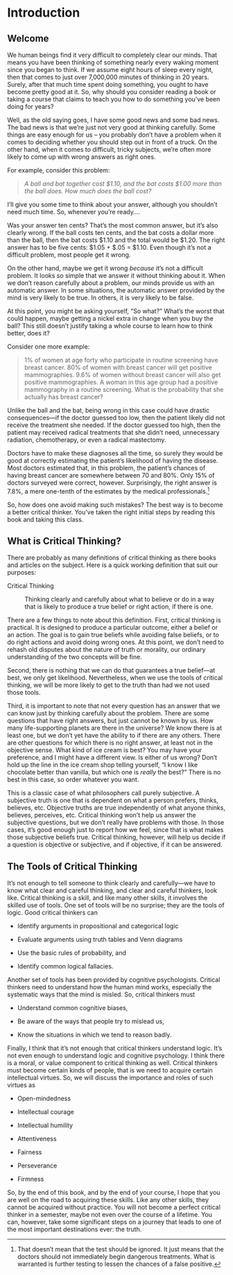 # Introduction {#intro}



## Welcome {#sec:welcome}


We human beings find it very difficult to completely clear our minds. That means you have been thinking of something nearly every waking moment since you began to think. If we assume eight hours of sleep every night, then that comes to just over 7,000,000 minutes of thinking in 20 years. Surely, after that much time spent doing something, you ought to have become pretty good at it. So, why should you consider reading a book or taking a course that claims to teach you how to do something you've been doing for years?

Well, as the old saying goes, I have some good news and some bad news. The bad news is that we're just not very good at thinking carefully. Some things are easy enough for us -- you probably don't have a problem when it comes to deciding whether you should step out in front of a truck. On the other hand, when it comes to difficult, tricky subjects, we're often more likely to come up with wrong answers as right ones.

For example, consider this problem:

> *A ball and bat together cost \$1.10, and the bat costs \$1.00 more than the ball does. How much does the ball cost?*

I'll give you some time to think about your answer, although you shouldn't need much time. So, whenever you're ready....

Was your answer ten cents? That's the most common answer, but it's also clearly wrong. If the ball costs ten cents, and the bat costs a dollar more than the ball, then the bat costs \$1.10 and the total would be \$1.20. The right answer has to be five cents: \$1.05 + \$.05 = \$1.10. Even though it's not a difficult problem, most people get it wrong.

On the other hand, maybe we get it wrong *because* it's not a difficult
problem. It looks so simple that we answer it without thinking about it.
When we don't reason carefully about a problem, our minds provide us
with an automatic answer. In some situations, the automatic answer
provided by the mind is very likely to be true. In others, it is very
likely to be false.

At this point, you might be asking yourself, "So what?" What's the worst
that could happen, maybe getting a nickel extra in change when you buy
the ball? This still doesn't justify taking a whole course to learn how
to think better, does it?

Consider one more example:

> 1% of women at age forty who participate in routine screening have
> breast cancer. 80% of women with breast cancer will get positive
> mammographies. 9.6% of women without breast cancer will also get
> positive mammographies. A woman in this age group had a positive
> mammography in a routine screening. What is the probability that she
> actually has breast cancer?

Unlike the ball and the bat, being wrong in this case could have drastic
consequences---if the doctor guessed too low, then the patient likely
did not receive the treatment she needed. If the doctor guessed too
high, then the patient may received radical treatments that she didn't
need, unnecessary radiation, chemotherapy, or even a radical mastectomy.

Doctors have to make these diagnoses all the time, so surely they would
be good at correctly estimating the patient's likelihood of having the
disease. Most doctors estimated that, in this problem, the patient's
chances of having breast cancer are somewhere between 70 and 80%. Only
15% of doctors surveyed were correct, however. Surprisingly, the right
answer is 7.8%, a mere one-tenth of the estimates by the medical
professionals.[^1]

So, how does one avoid making such mistakes? The best way is to become a
better critical thinker. You've taken the right initial steps by reading
this book and taking this class.

What is Critical Thinking? {#sec:what-crit-think}
--------------------------

There are probably as many definitions of critical thinking as there
books and articles on the subject. Here is a quick working definition
that suit our purposes:

Critical Thinking

:   Thinking clearly and carefully about what to believe or do in a way
    that is likely to produce a true belief or right action, if there is
    one.

There are a few things to note about this definition. First, critical
thinking is practical. It is designed to produce a particular outcome,
either a belief or an action. The goal is to gain true beliefs while
avoiding false beliefs, or to do right actions and avoid doing wrong
ones. At this point, we don't need to rehash old disputes about the
nature of truth or morality, our ordinary understanding of the two
concepts will be fine.

Second, there is nothing that we can do that guarantees a true
belief---at best, we only get likelihood. Nevertheless, when we use the
tools of critical thinking, we will be more likely to get to the truth
than had we not used those tools.

Third, it is important to note that not every question has an answer
that we can know just by thinking carefully about the problem. There are
some questions that have right answers, but just cannot be known by us.
How many life-supporting planets are there in the universe? We know
there is at least one, but we don't yet have the ability to if there are
any others. There are other questions for which there is no right
answer, at least not in the objective sense. What kind of ice cream is
best? You may have your preference, and I might have a different view.
Is either of us wrong? Don't hold up the line in the ice cream shop
telling yourself, "I know I like chocolate better than vanilla, but
which one is *really* the best?" There is no best in this case, so order
whatever you want.

This is a classic case of what philosophers call purely subjective. A
subjective truth is one that is dependent on what a person prefers,
thinks, believes, etc. Objective truths are true independently of what
anyone thinks, believes, perceives, etc. Critical thinking won't help us
answer the subjective questions, but we don't really have problems with
those. In those cases, it's good enough just to report how we feel,
since that is what makes those subjective beliefs true. Critical
thinking, however, will help us decide if a question is objective or
subjective, and if objective, if it can be answered.

## The Tools of Critical Thinking {#sec:tools-crit-think}


It's not enough to tell someone to think clearly and carefully---we have
to know what clear and careful thinking, and clear and careful thinkers,
look like. Critical thinking is a skill, and like many other skills, it
involves the skilled use of tools. One set of tools will be no surprise;
they are the tools of logic. Good critical thinkers can

-   Identify arguments in propositional and categorical logic

-   Evaluate arguments using truth tables and Venn diagrams

-   Use the basic rules of probability, and

-   Identify common logical fallacies.

Another set of tools has been provided by cognitive psychologists.
Critical thinkers need to understand how the human mind works,
especially the systematic ways that the mind is misled. So, critical
thinkers must

-   Understand common cognitive biases,

-   Be aware of the ways that people try to mislead us,

-   Know the situations in which we tend to reason badly.

Finally, I think that it's not enough that critical thinkers understand
logic. It's not even enough to understand logic and cognitive
psychology. I think there is a moral, or value component to critical
thinking as well. Critical thinkers must become certain kinds of people,
that is we need to acquire certain intellectual virtues. So, we will
discuss the importance and roles of such virtues as

-   Open-mindedness

-   Intellectual courage

-   Intellectual humility

-   Attentiveness

-   Fairness

-   Perseverance

-   Firmness

So, by the end of this book, and by the end of your course, I hope that
you are well on the road to acquiring these skills. Like any other
skills, they cannot be acquired without practice. You will not become a
perfect critical thinker in a semester, maybe not even over the course
of a lifetime. You can, however, take some significant steps on a
journey that leads to one of the most important destinations ever: the
truth.

[^1]: That doesn't mean that the test should be ignored. It just means
    that the doctors should not immediately begin dangerous treatments.
    What is warranted is further testing to lessen the chances of a
    false positive.
